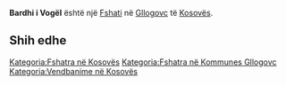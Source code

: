 {{Fshat në Kosovës
 | Emri                = Bardhi i Vogël
 | EmriAlt                = Bardhi i Vogel,Bardhi i Vogël,Bellaqefci i Vogel,Bellaqefci i Vogël,Mali Belacevac,Mali Belaćevac,Мали Белаћевац
 | Emri (Rasa dhanore) = 
 | Figura              = 
 | Shteti              = Kosovës
 | Komuna              = Gllogovc
 | Kodi postar         = 
 | Sipërfaqja          = 

 | Popullsia           = 

 | Regj. i popullsisë  = 
 | Dend. e popullsisë  = 
 | Faqja zyrtare       = 
 <!--- Koordinatat ----> 
 | Gjerësia            = 42.61083
 | Gjatësia            = 21.03722
 | Lartësia            = 
}}
'''Bardhi i Vogël''' është një [[Fshati]] në [[Gllogovc]] të [[Kosovës]].

<!-- == Gjeografia == -->
<!-- == Historia == -->
<!-- == Demografia == -->
== Shih edhe ==
{{Komuna Gllogovc}}
{{Kosovo-Administrata-Cung}}

[[Kategoria:Fshatra në Kosovës]]
[[Kategoria:Fshatra në Kommunes Gllogovc]]
[[Kategoria:Vendbanime në Kosovës]]